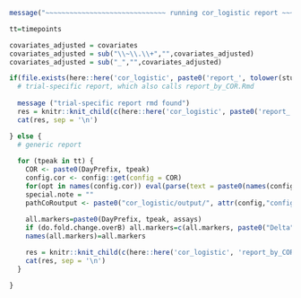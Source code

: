 <!-- ```{r, echo=FALSE} -->
<!-- here::i_am("cor_logistic/report.Rmd") -->
<!-- ``` -->



```r
message("~~~~~~~~~~~~~~~~~~~~~~~~~~~~~~ running cor_logistic report ~~~~~~~~~~~~~~~~~~~~~~~~~")
```



```r

tt=timepoints

covariates_adjusted = covariates
covariates_adjusted = sub("\\~\\.\\+","",covariates_adjusted)
covariates_adjusted = sub("_","",covariates_adjusted)

if(file.exists(here::here('cor_logistic', paste0('report_', tolower(study_name), '.Rmd')))) {
  # trial-specific report, which also calls report_by_COR.Rmd
  
  message ("trial-specific report rmd found")
  res = knitr::knit_child(c(here::here('cor_logistic', paste0('report_', tolower(study_name), '.Rmd'))), quiet = TRUE)
  cat(res, sep = '\n')

} else {
  # generic report
  
  for (tpeak in tt) {
    COR <- paste0(DayPrefix, tpeak)
    config.cor <- config::get(config = COR)
    for(opt in names(config.cor)) eval(parse(text = paste0(names(config.cor[opt])," <- config.cor[[opt]]")))
    special.note = ""
    pathCoRoutput <- paste0("cor_logistic/output/", attr(config,"config"), "/", COR)
    
    all.markers=paste0(DayPrefix, tpeak, assays)
    if (do.fold.change.overB) all.markers=c(all.markers, paste0("Delta", tpeak, "overB", assays))
    names(all.markers)=all.markers

    res = knitr::knit_child(c(here::here('cor_logistic', 'report_by_COR.Rmd')), quiet = TRUE)
    cat(res, sep = '\n')
  }

}
```
